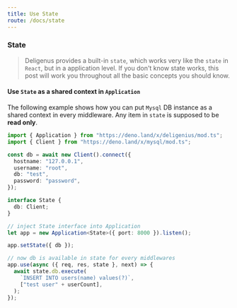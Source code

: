 ```yaml
---
title: Use State
route: /docs/state
---
```

### State

> Deligenus provides a built-in `state`, which works very like the `state` in `React`, but in a application level. If you don't know state works, this post will work you throughout all the basic concepts you should know. 

#### Use `State` as a shared context in `Application`

The following example shows how you can put `Mysql` DB instance as a shared context in every middleware. Any item in `state` is supposed to be **read only**.

```ts
import { Application } from "https://deno.land/x/deligenius/mod.ts";
import { Client } from "https://deno.land/x/mysql/mod.ts";

const db = await new Client().connect({
  hostname: "127.0.0.1",
  username: "root",
  db: "test",
  password: "password",
});

interface State {
  db: Client;
}

// inject State interface into Application
let app = new Application<State>({ port: 8000 }).listen();

app.setState({ db });

// now db is available in state for every middlewares
app.use(async ({ req, res, state }, next) => {
  await state.db.execute(
    `INSERT INTO users(name) values(?)`,
    ["test user" + userCount],
  );
});

```

